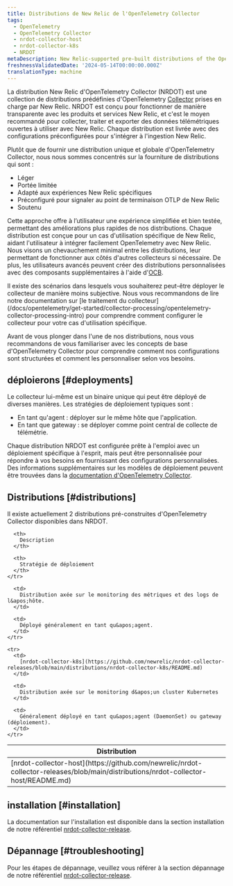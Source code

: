 ```yaml
---
title: Distributions de New Relic de l'OpenTelemetry Collector
tags:
  - OpenTelemetry
  - OpenTelemetry Collector
  - nrdot-collector-host
  - nrdot-collector-k8s
  - NRDOT
metaDescription: New Relic-supported pre-built distributions of the OpenTelemetry Collector
freshnessValidatedDate: '2024-05-14T00:00:00.000Z'
translationType: machine
---
```


La distribution New Relic d&apos;OpenTelemetry Collector (NRDOT) est une collection de distributions prédéfinies d&apos;OpenTelemetry [Collector](https://opentelemetry.io/docs/collector/) prises en charge par New Relic. NRDOT est conçu pour fonctionner de manière transparente avec les produits et services New Relic, et c&apos;est le moyen recommandé pour collecter, traiter et exporter des données télémétriques ouvertes à utiliser avec New Relic. Chaque distribution est livrée avec des configurations préconfigurées pour s&apos;intégrer à l&apos;ingestion New Relic.

Plutôt que de fournir une distribution unique et globale d&apos;OpenTelemetry Collector, nous nous sommes concentrés sur la fourniture de distributions qui sont :

* Léger
* Portée limitée
* Adapté aux expériences New Relic spécifiques
* Préconfiguré pour signaler au point de terminaison OTLP de New Relic
* Soutenu

Cette approche offre à l’utilisateur une expérience simplifiée et bien testée, permettant des améliorations plus rapides de nos distributions. Chaque distribution est conçue pour un cas d&apos;utilisation spécifique de New Relic, aidant l&apos;utilisateur à intégrer facilement OpenTelemetry avec New Relic. Nous visons un chevauchement minimal entre les distributions, leur permettant de fonctionner aux côtés d&apos;autres collecteurs si nécessaire. De plus, les utilisateurs avancés peuvent créer des distributions personnalisées avec des composants supplémentaires à l&apos;aide d&apos;[OCB](https://opentelemetry.io/docs/collector/custom-collector/).

<Callout variant="tip">
  Il existe des scénarios dans lesquels vous souhaiterez peut-être déployer le collecteur de manière moins subjective. Nous vous recommandons de lire notre documentation sur [le traitement du collecteur](/docs/opentelemetry/get-started/collector-processing/opentelemetry-collector-processing-intro) pour comprendre comment configurer le collecteur pour votre cas d&apos;utilisation spécifique.
</Callout>

Avant de vous plonger dans l&apos;une de nos distributions, nous vous recommandons de vous familiariser avec les concepts de base d&apos;OpenTelemetry Collector pour comprendre comment nos configurations sont structurées et comment les personnaliser selon vos besoins.

## déploierons [#deployments]

Le collecteur lui-même est un binaire unique qui peut être déployé de diverses manières. Les stratégies de déploiement typiques sont :

* En tant qu&apos;agent : déployer sur le même hôte que l&apos;application.
* En tant que gateway : se déployer comme point central de collecte de télémétrie.

Chaque distribution NRDOT est configurée prête à l&apos;emploi avec un déploiement spécifique à l&apos;esprit, mais peut être personnalisée pour répondre à vos besoins en fournissant des configurations personnalisées. Des informations supplémentaires sur les modèles de déploiement peuvent être trouvées dans la [documentation d&apos;OpenTelemetry Collector](https://opentelemetry.io/docs/collector/deployment/).

## Distributions [#distributions]

Il existe actuellement 2 distributions pré-construites d&apos;OpenTelemetry Collector disponibles dans NRDOT.

<table>
  <thead>
    <tr>
      <th style={{ width: "250px" }}>
        Distribution
      </th>

      <th>
        Description
      </th>

      <th>
        Stratégie de déploiement
      </th>
    </tr>
  </thead>

  <tbody>
    <tr>
      <td>
        [nrdot-collector-host](https://github.com/newrelic/nrdot-collector-releases/blob/main/distributions/nrdot-collector-host/README.md)
      </td>

      <td>
        Distribution axée sur le monitoring des métriques et des logs de l&apos;hôte.
      </td>

      <td>
        Déployé généralement en tant qu&apos;agent.
      </td>
    </tr>

    <tr>
      <td>
        [nrdot-collector-k8s](https://github.com/newrelic/nrdot-collector-releases/blob/main/distributions/nrdot-collector-k8s/README.md)
      </td>

      <td>
        Distribution axée sur le monitoring d&apos;un cluster Kubernetes
      </td>

      <td>
        Généralement déployé en tant qu&apos;agent (DaemonSet) ou gateway (déploiement).
      </td>
    </tr>
  </tbody>
</table>

## installation [#installation]

La documentation sur l&apos;installation est disponible dans la section installation de notre référentiel [nrdot-collector-release](https://github.com/newrelic/nrdot-collector-releases/blob/main/distributions/README.md#installation).

## Dépannage [#troubleshooting]

Pour les étapes de dépannage, veuillez vous référer à la section dépannage de notre référentiel [nrdot-collector-release](https://github.com/newrelic/nrdot-collector-releases/blob/main/distributions/TROUBLESHOOTING.md).